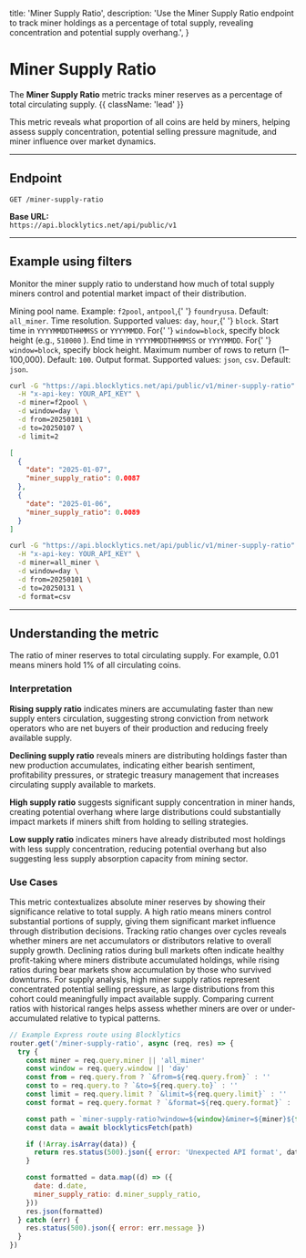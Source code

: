   title: 'Miner Supply Ratio',
  description:
    'Use the Miner Supply Ratio endpoint to track miner holdings as a percentage of total supply, revealing concentration and potential supply overhang.',
}

# Miner Supply Ratio

The **Miner Supply Ratio** metric tracks miner reserves as a percentage of total circulating supply. {{ className: 'lead' }}

This metric reveals what proportion of all coins are held by miners, helping assess supply concentration, potential selling pressure magnitude, and miner influence over market dynamics.

---

## Endpoint

`GET /miner-supply-ratio`

**Base URL:**  
`https://api.blocklytics.net/api/public/v1`

---

## Example using filters

<Row>
  <Col>

Monitor the miner supply ratio to understand how much of total supply miners control and potential market impact of their distribution.

<Properties>
  <Property name="miner" type="string">
    Mining pool name. Example: <code>f2pool</code>, <code>antpool</code>,{' '}
    <code>foundryusa</code>. Default: <code>all_miner</code>.
  </Property>
  <Property name="window" type="string">
    Time resolution. Supported values: <code>day</code>, <code>hour</code>,{' '}
    <code>block</code>.
  </Property>
  <Property name="from" type="string">
    Start time in <code>YYYYMMDDTHHMMSS</code> or <code>YYYYMMDD</code>. For{' '}
    <code>window=block</code>, specify block height (e.g., <code>510000</code>
    ).
  </Property>
  <Property name="to" type="string">
    End time in <code>YYYYMMDDTHHMMSS</code> or <code>YYYYMMDD</code>. For{' '}
    <code>window=block</code>, specify block height.
  </Property>
  <Property name="limit" type="integer">
    Maximum number of rows to return (1–100,000). Default: <code>100</code>.
  </Property>
  <Property name="format" type="string">
    Output format. Supported values: <code>json</code>, <code>csv</code>.
    Default: <code>json</code>.
  </Property>
</Properties>

  </Col>
  <Col>

```bash {title="Requesting Miner Supply Ratio data"}
curl -G "https://api.blocklytics.net/api/public/v1/miner-supply-ratio" \
  -H "x-api-key: YOUR_API_KEY" \
  -d miner=f2pool \
  -d window=day \
  -d from=20250101 \
  -d to=20250107 \
  -d limit=2
```

```json {title="Sample JSON response"}
[
  {
    "date": "2025-01-07",
    "miner_supply_ratio": 0.0087
  },
  {
    "date": "2025-01-06",
    "miner_supply_ratio": 0.0089
  }
]
```

```bash {title="Exporting as CSV"}
curl -G "https://api.blocklytics.net/api/public/v1/miner-supply-ratio" \
  -H "x-api-key: YOUR_API_KEY" \
  -d miner=all_miner \
  -d window=day \
  -d from=20250101 \
  -d to=20250131 \
  -d format=csv
```

  </Col>
</Row>

---

## Understanding the metric

<Row>
  <Col>

<Properties>
  <Property name="miner_supply_ratio" type="number">
    The ratio of miner reserves to total circulating supply. For example, 0.01
    means miners hold 1% of all circulating coins.
  </Property>
</Properties>

### Interpretation

**Rising supply ratio** indicates miners are accumulating faster than new supply enters circulation, suggesting strong conviction from network operators who are net buyers of their production and reducing freely available supply.

**Declining supply ratio** reveals miners are distributing holdings faster than new production accumulates, indicating either bearish sentiment, profitability pressures, or strategic treasury management that increases circulating supply available to markets.

**High supply ratio** suggests significant supply concentration in miner hands, creating potential overhang where large distributions could substantially impact markets if miners shift from holding to selling strategies.

**Low supply ratio** indicates miners have already distributed most holdings with less supply concentration, reducing potential overhang but also suggesting less supply absorption capacity from mining sector.

### Use Cases

This metric contextualizes absolute miner reserves by showing their significance relative to total supply. A high ratio means miners control substantial portions of supply, giving them significant market influence through distribution decisions. Tracking ratio changes over cycles reveals whether miners are net accumulators or distributors relative to overall supply growth. Declining ratios during bull markets often indicate healthy profit-taking where miners distribute accumulated holdings, while rising ratios during bear markets show accumulation by those who survived downturns. For supply analysis, high miner supply ratios represent concentrated potential selling pressure, as large distributions from this cohort could meaningfully impact available supply. Comparing current ratios with historical ranges helps assess whether miners are over or under-accumulated relative to typical patterns.

  </Col>
  <Col>

```js {title="Node.js (Express) example"}
// Example Express route using Blocklytics
router.get('/miner-supply-ratio', async (req, res) => {
  try {
    const miner = req.query.miner || 'all_miner'
    const window = req.query.window || 'day'
    const from = req.query.from ? `&from=${req.query.from}` : ''
    const to = req.query.to ? `&to=${req.query.to}` : ''
    const limit = req.query.limit ? `&limit=${req.query.limit}` : ''
    const format = req.query.format ? `&format=${req.query.format}` : ''

    const path = `miner-supply-ratio?window=${window}&miner=${miner}${from}${to}${limit}${format}`
    const data = await blocklyticsFetch(path)

    if (!Array.isArray(data)) {
      return res.status(500).json({ error: 'Unexpected API format', data })
    }

    const formatted = data.map((d) => ({
      date: d.date,
      miner_supply_ratio: d.miner_supply_ratio,
    }))
    res.json(formatted)
  } catch (err) {
    res.status(500).json({ error: err.message })
  }
})
```

  </Col>
</Row>
